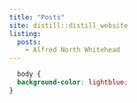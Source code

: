 ```yaml
---
title: "Posts"
site: distill::distill_website
listing: 
  posts:
    - Alfred North Whitehead
---
```


```css
  body {
  background-color: lightblue;
}
```